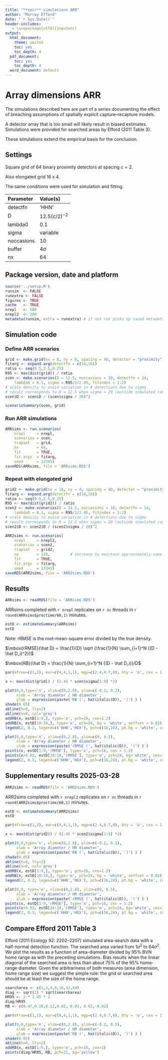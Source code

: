 ```yaml
---
title: "**secr** simulations ARR"
author: "Murray Efford"
date: "`r Sys.Date()`"
header-includes:
   - \usepackage[utf8]{inputenc}
output:
  html_document:
    theme: united
    toc: yes
    toc_depth: 4
  pdf_document:
    toc: yes
    toc_depth: 4
  word_document: default
---
```


# Array dimensions ARR

The simulations described here are part of a series documenting the effect of 
breaching assumptions of spatially explicit capture--recapture models.

A detector array that is too small will likely result in biased estimates. Simulations were provided for searched areas by Efford (2011 Table 3).

These simulations extend the empirical basis for the conclusion.


## Settings

Square grid of 64 binary proximity detectors at spacing $c = 2$.  

Also elongated grid 16 x 4.

The same conditions were used for simulation and fitting. 

| Parameter | Value(s) |
|:-----|:-----------------------|
| detectfn | 'HHN' |
| D | $12.5 (c/2)^{-2}$ |
| lambda0  | 0.1 |
| sigma    | variable |
| noccasions | 10 |
| buffer   | $4\sigma$ |
| nx       | 64 |

## Package version, date and platform

```r
source('../setup.R')
runsim  <- FALSE
runextra <- FALSE
figures <- TRUE
cache   <- TRUE
nrepl   <- 500
nrepl2  <- 200
metadata(runsim, extra = runextra) # if not run picks up saved metadata.RDS
```

## Simulation code

### Define ARR scenarios

```r
grid <- make.grid(nx = 8, ny = 8, spacing = 40, detector = "proximity")
fitarg <- expand.arg(detectfn = c(14,16))
ratio <- seq(0.5,2.5,0.25)
R95 <- max(dist(grid)) / ratio
scen <- make.scenarios(D = 12.5, noccasions = 10, detectfn = 14, 
    lambda0 = 0.1, sigma = R95/2/2.45, fitindex = 1:2)
# scale density to avoid variation in # detections due to sigma
# result corresponds to D = 12.5 when sigma = 20 (outside simulated range)
scen$D <- scen$D / (scen$sigma / 20)^2
```

```r
scenarioSummary(scen, grid)
```

### Run ARR simulations

```r
ARRsims <- run.scenarios(
    nrepl     = nrepl, 
    scenarios = scen, 
    trapset   = grid, 
    nx        = 64,
    fit       = TRUE, 
    fit.args  = fitarg, 
    seed      = 12345)
saveRDS(ARRsims, file = 'ARRsims.RDS')
```

### Repeat with elongated grid

```r
grid2 <- make.grid(nx = 16, ny = 4, spacing = 40, detector = "proximity")
fitarg <- expand.arg(detectfn = c(14,16))
ratio <- seq(0.5,2.5,0.25)
R95 <- max(dist(grid2)) / ratio
scen2 <- make.scenarios(D = 12.5, noccasions = 10, detectfn = 14, 
    lambda0 = 0.1, sigma = R95/2/2.45, fitindex = 1:2)
# scale density to avoid variation in # detections due to sigma
# result corresponds to D = 12.5 when sigma = 20 (outside simulated range)
scen2$D <- scen2$D / (scen2$sigma / 20)^2
```

```r
ARR2sims <- run.scenarios(
    nrepl     = nrepl2, 
    scenarios = scen2, 
    trapset   = grid2, 
    nx        = 128,         # increase to maintain approximately same spacing
    fit       = TRUE, 
    fit.args  = fitarg, 
    seed      = 12345)
saveRDS(ARR2sims, file = 'ARR2sims.RDS')
```

## Results

```r
ARRsims <- readRDS(file = 'ARRsims.RDS')
```

ARRsims completed with `r nrepl` replicates on `r nc` threads in `r round(ARRsims$proctime/60,1)` minutes.

```r
estD <- estimateSummary(ARRsims)
estD
```

Note: rRMSE is the root-mean-square error divided by the true density.

$\mbox{rRMSE}(\hat D) = \frac{1}{D} \sqrt {\frac{1}{N} \sum_{i=1}^N {(D - \hat D_i)^2}}$ 

$\mbox{RB}(\hat D) = \frac{1}{N} \sum_{i=1}^N {(D - \hat D_i)}/D$ 


```r

par(mfrow=c(1,2), mar=c(4,4,1,1), mgp=c(2.4,0.7,0), bty = 'o', cex = 1, pty='s')

x <- max(dist(grid)) / (2.45 * scen$sigma[1:9] *2)

plot(0,0,type='n', xlim=c(0,2.8), ylim=c(-0.2, 0.2), 
     xlab = 'Array diameter / HR diameter', 
     ylab = expression(paste('RB (', hat(italic(D)), ')') ) )
shade(0.05)
abline(h=0, lty=2)
abline(v=0, col='grey')
addRB(x, estD[1:9,], type='o', pch=16, cex=1.2)
addRB(x, estD[10:18,], type='o', pch=24, bg = 'white', xoffset = 0.02)
legend(2, 0.2, legend=c('HHN','HEX'), pch=c(16,24), pt.bg = 'white', cex = 1)

plot(0,0,type='n', xlim=c(0,2.8), ylim=c(0, 0.5), 
     xlab = 'Array diameter / HR diameter',
     ylab = expression(paste('rRMSE (', hat(italic(D)), ')') ) )
points(x, estD[1:9,'rRMSE'], type='o', pch=16, cex = 1.2)
points(x+0.02, estD[10:18,'rRMSE'], type='o', pch=24, bg='white', cex=1.1)
legend(2, 0.5, legend=c('HHN','HEX'), pch=c(16,24), pt.bg = 'white', cex = 1)
```

## Supplementary results 2025-03-28

```r
ARR2sims <- readRDS(file = 'ARR2sims.RDS')
```

ARR2sims completed with `r nrepl2` replicates on `r nc` threads in `r round(ARR2sims$proctime/60,1)` minutes.

```r
estD <- estimateSummary(ARR2sims)
estD
```

```r

par(mfrow=c(1,2), mar=c(4,4,1,1), mgp=c(2.4,0.7,0), bty = 'o', cex = 1, pty='s')

x <- max(dist(grid2)) / (2.45 * scen2$sigma[1:9] *2)

plot(0,0,type='n', xlim=c(0,2.8), ylim=c(-0.2, 0.2), 
     xlab = 'Array diameter / HR diameter', 
     ylab = expression(paste('RB (', hat(italic(D)), ')') ) )
shade(0.05)
abline(h=0, lty=2)
abline(v=0, col='grey')
addRB(x, estD[1:9,], type='o', pch=16, cex=1.2)
addRB(x, estD[10:18,], type='o', pch=24, bg = 'white', xoffset = 0.02)
legend(2, 0.2, legend=c('HHN','HEX'), pch=c(16,24), pt.bg = 'white', cex = 1)

plot(0,0, type='n', xlim=c(0,2.8), ylim=c(0, 0.5), 
     xlab = 'Array diameter / HR diameter',
     ylab = expression(paste('rRMSE (', hat(italic(D)), ')') ) )
points(x, estD[1:9,'rRMSE'], type='o', pch=16, cex = 1.2)
points(x+0.02, estD[10:18,'rRMSE'], type='o', pch=24, bg='white', cex=1.1)
legend(2, 0.5, legend=c('HHN','HEX'), pch=c(16,24), pt.bg = 'white', cex = 1)
```

## Compare Efford 2011 Table 3

Efford (2011 Ecology 92: 2202--2207) simulated area-search data with a half-normal detection function. The searched area varied from $1 \sigma^2$ to $64 \sigma^2$. We plot the results as a function of area-diameter divided by 95\% BVN home range as with the preceding simulations. Bias results when the linear diagonal of the searched area is less than about 75\% of the 95\% home-range diameter. Given the arbitrariness of both measures (area dimension, home range size) we suggest the simple rule: the grid or searched area should be at least the size of the home range.

```r
searcharea <- c(1,2,4,8,16,32,64)
diag <- sqrt(2) * sqrt(searcharea)
HR95 <- 2 * 2.45 * 1
diag/HR95
RB <- c(0.47,0.20,0.12,0.02, 0.02, 0.02,-0.01)

par(mfrow=c(1,1), mar=c(4,4,1,1), mgp=c(2.4,0.7,0), bty = 'o', cex = 1.2, pty='s')

plot(0,0,type='n', xlim=c(0,2.8), ylim=c(-0.2, 0.5), 
     xlab = 'Array diameter / HR diameter', 
     ylab = expression(paste('RB (', hat(italic(D)), ')') ) )
shade(0.05)
abline(h=0, lty=2)
addRB(x, estD[1:9,], type='o', pch=16, cex=1)
points(diag/HR95, RB, pch=21, bg='yellow')
```


